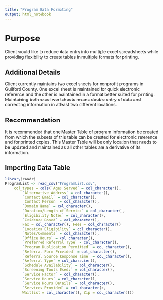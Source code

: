 ```yaml
---
title: "Program Data Formating"
output: html_notebook
---
```


# Purpose
Client would like to reduce data entry into multiple excel spreadsheets while providing flexibility to create tables in multiple formats for printing. 


## Additional Details
Client currently maintains two excel sheets for nonprofit programs in Guilford County. One excel sheet is maintained for quick electronic reference and the other is maintained in a format better suited for printing. Maintaining both excel worksheets means double entry of data and correcting information in atleast two different locations.

## Recommendation
It is recommended that one Master Table of program information be created from which the subsets of this table can be created for electronic reference and for printed copies. This Master Table will be only location that needs to be updated and maintained as all other tables are a derivative of its information.



## Importing Data Table

```r
library(readr)
ProgramList <- read_csv("ProgramList.csv", 
    col_types = cols(`Ages Served` = col_character(), 
        `Alternative Address` = col_character(), 
        `Contact Email` = col_character(), 
        `Contact Person` = col_character(), 
        `Domain Name` = col_character(), 
        `Duration/Length of Service` = col_character(), 
        `Eligibility Notes` = col_character(), 
        `Evidence Based` = col_character(), 
        Fax = col_character(), Fees = col_character(), 
        `Location Eligibility` = col_character(), 
        `Notes/Comments` = col_character(), 
        `Office Hours` = col_character(), 
        `Preferred Referral Type` = col_character(), 
        `Program Duplication Permitted` = col_character(), 
        `Referral Form Provided` = col_character(), 
        `Referral Source Response Time` = col_character(), 
        `Referral Type` = col_character(), 
        `Schedule Availability` = col_character(), 
        `Screening Tools Used:` = col_character(), 
        `Service Factor` = col_character(), 
        `Service Hours` = col_character(), 
        `Service Hours Details` = col_character(), 
        `Services Provided` = col_character(), 
        Waitlist = col_character(), Zip = col_character()))

```










